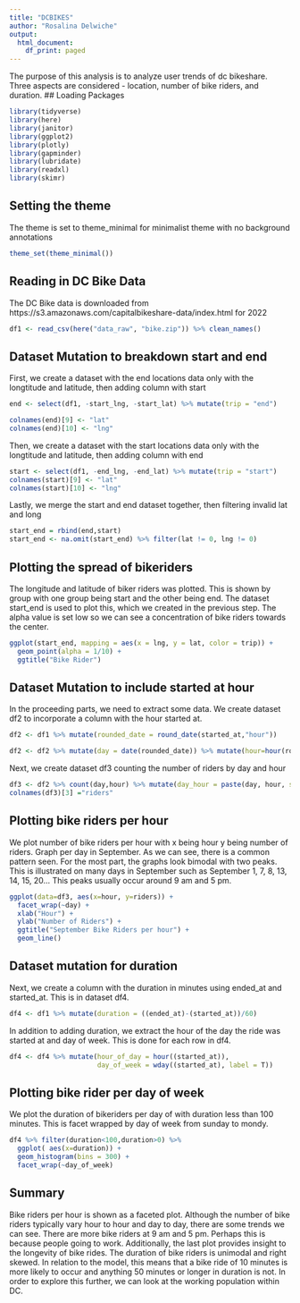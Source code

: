 ```yaml
---
title: "DCBIKES"
author: "Rosalina Delwiche"
output:
  html_document:
    df_print: paged
---
```

The purpose of this analysis is to analyze user trends of dc bikeshare. Three aspects are considered - location, number of bike riders, and duration.
## Loading Packages
```r
library(tidyverse)
library(here)
library(janitor)
library(ggplot2)
library(plotly)
library(gapminder)
library(lubridate)
library(readxl)
library(skimr)
```

## Setting the theme 
The theme is set to theme_minimal for minimalist theme with no background annotations
```r
theme_set(theme_minimal())
```


## Reading in DC Bike Data
The DC Bike data is downloaded from https://s3.amazonaws.com/capitalbikeshare-data/index.html for 2022
```r
df1 <- read_csv(here("data_raw", "bike.zip")) %>% clean_names()
```

## Dataset Mutation to breakdown start and end
First, we create a dataset with the end locations data only with the longtitude and latitude, then adding column with start 
```r
end <- select(df1, -start_lng, -start_lat) %>% mutate(trip = "end")

colnames(end)[9] <- "lat"
colnames(end)[10] <- "lng"
```

Then, we create a dataset with the start locations data only with the longtitude and latitude, then adding column with end
```r
start <- select(df1, -end_lng, -end_lat) %>% mutate(trip = "start")
colnames(start)[9] <- "lat"
colnames(start)[10] <- "lng"
```

Lastly, we merge the start and end dataset together, then filtering invalid lat and long
```r
start_end = rbind(end,start)
start_end <- na.omit(start_end) %>% filter(lat != 0, lng != 0)
```


## Plotting the spread of bikeriders
The longitude and latitude of biker riders was plotted. This is shown by group with one group being start and the other being end. The dataset start_end is used to plot this, which we created in the previous step. The alpha value is set low so we can see a concentration of bike riders towards the center. 
```r
ggplot(start_end, mapping = aes(x = lng, y = lat, color = trip)) + 
  geom_point(alpha = 1/10) + 
  ggtitle("Bike Rider")
```



## Dataset Mutation to include started at hour 
In the proceeding parts, we need to extract some data. We create dataset df2 to incorporate a column with the hour started at. 
```r
df2 <- df1 %>% mutate(rounded_date = round_date(started_at,"hour"))

df2 <- df2 %>% mutate(day = date(rounded_date)) %>% mutate(hour=hour(rounded_date))
```

Next, we create dataset df3 counting the number of riders by day and hour
```r
df3 <- df2 %>% count(day,hour) %>% mutate(day_hour = paste(day, hour, sep = " "))
colnames(df3)[3] ="riders"
```

## Plotting bike riders per hour
We plot number of bike riders per hour with x being hour y being number of riders. Graph per day in September. As we can see, there is a common pattern seen. For the most part, the graphs look bimodal with two peaks. This is illustrated on many days in September such as September 1, 7, 8, 13, 14, 15, 20... This peaks usually occur around 9 am and 5 pm. 
```r

ggplot(data=df3, aes(x=hour, y=riders)) +
  facet_wrap(~day) + 
  xlab("Hour") + 
  ylab("Number of Riders") + 
  ggtitle("September Bike Riders per hour") + 
  geom_line()

```

## Dataset mutation for duration

Next, we create a column with the duration in minutes using ended_at and started_at. This is in dataset df4.
```r
df4 <- df1 %>% mutate(duration = ((ended_at)-(started_at))/60)
```

In addition to adding duration, we extract the hour of the day the ride was started at and day of week. This is done for each row in df4.
```r
df4 <- df4 %>% mutate(hour_of_day = hour((started_at)),
                      day_of_week = wday((started_at), label = T))
```

## Plotting bike rider per day of week 
We plot the duration of bikeriders per day of with duration less than 100 minutes. This is facet wrapped by day of week from sunday to mondy.
```r
df4 %>% filter(duration<100,duration>0) %>% 
  ggplot( aes(x=duration)) +
  geom_histogram(bins = 300) + 
  facet_wrap(~day_of_week)
```
## Summary
Bike riders per hour is shown as a faceted plot. Although the number of bike riders typically vary hour to hour and day to day, there are some trends we can see. There are more bike riders at 9 am and 5 pm. Perhaps this is because people going to work. Additionally, the last plot provides insight to the longevity of bike rides. The duration of bike riders is unimodal and right skewed. In relation to the model, this means that a bike ride of 10 minutes is more likely to occur and anything 50 minutes or longer in duration is not. In order to explore this further, we can look at the working population within DC. 